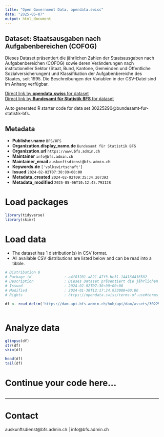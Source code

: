 ```yaml
---
title: "Open Government Data, opendata.swiss"
date: "2025-05-07"
output: html_document
---
```


## Dataset: Staatsausgaben nach Aufgabenbereichen (COFOG)

Dieses Dataset präsentiert die jährlichen Zahlen der Staatsausgaben nach Aufgabenbereichen (COFOG) sowie deren Veränderungen nach institutioneller Sektor (Staat, Bund, Kantone, Gemeinden und Öffentliche Sozialversicherungen) und Klassifikation der Aufgabenbereiche des Staates, seit 1995. Die Beschreibungen der Variablen in der CSV-Datei sind im Anhang verfügbar.

[Direct link by **opendata.swiss** for dataset](https://opendata.swiss/de/dataset/staatsausgaben-nach-aufgabenbereichen-cofog6)<br>
[Direct link by **Bundesamt für Statistik BFS** for dataset](https://www.bfs.admin.ch/asset/de/ts-x-04.02.04.03)

Auto generated R starter code for data set 30225290@bundesamt-fur-statistik-bfs.

## Metadata

- **Publisher.name** `BFS/OFS`
- **Organization.display_name.de** `Bundesamt für Statistik BFS`
- **Organization.url** `https://www.bfs.admin.ch`
- **Maintainer** `info@bfs.admin.ch`
- **Maintainer_email** `auskunftsdienst@bfs.admin.ch`
- **Keywords.de** `['volkswirtschaft']`
- **Issued** `2024-02-02T07:30:00+00:00`
- **Metadata_created** `2024-02-02T09:35:34.207393`
- **Metadata_modified** `2025-05-06T10:12:45.793128`


# Load packages

```r

library(tidyverse)
library(skimr)

```

# Load data

-   The dataset has 1 distribution(s) in CSV format.
-   All available CSV distributions are listed below and can be read into a tibble.

```r

# Distribution 0
# Package_id               : a4f83201-a821-47f3-be31-144164416582
# Description              : Dieses Dataset präsentiert die jährlichen Zahlen der Staatsausgaben nach Aufgabenbereichen (COFOG) sowie deren Veränderungen nach institutioneller Sektor (Staat, Bund, Kantone, Gemeinden und Öffentliche Sozialversicherungen) und Klassifikation der Aufgabenbereiche des Staates, seit 1995. Die Beschreibungen der Variablen in der CSV-Datei sind im Anhang verfügbar.
# Issued                   : 2024-02-02T07:30:00+00:00
# Modified                 : 2024-01-30T12:17:24.953000+00:00
# Rights                   : https://opendata.swiss/terms-of-use#terms_by_ask

df <- read_delim('https://dam-api.bfs.admin.ch/hub/api/dam/assets/30225295/master')



```

# Analyze data

```r

glimpse(df)
str(df)
skim(df)

head(df)
tail(df)

```

# Continue your code here...

```r

```

------------------------------------------------------------------------

# Contact

auskunftsdienst@bfs.admin.ch | info@bfs.admin.ch
